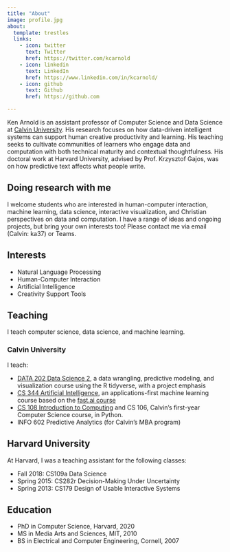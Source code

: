 ```yaml
---
title: "About"
image: profile.jpg
about:
  template: trestles
  links:
    - icon: twitter
      text: Twitter
      href: https://twitter.com/kcarnold
    - icon: linkedin
      text: LinkedIn
      href: https://www.linkedin.com/in/kcarnold/
    - icon: github
      text: Github
      href: https://github.com

---
```



Ken Arnold is an assistant professor of Computer Science and Data Science at
[Calvin University](https://cs.calvin.edu).
His research focuses on how data-driven intelligent systems can support human creative productivity and learning.
His teaching seeks to cultivate communities of learners who engage data and computation with both technical maturity and contextual thoughtfulness.
His doctoral work at Harvard University, advised by Prof. Krzysztof Gajos, was on how predictive text affects what people write.

## Doing research with me

I welcome students who are interested in human-computer interaction, machine learning, data science, interactive visualization, and Christian perspectives on data and computation. I have a range of ideas and ongoing projects, but bring your own interests too! Please contact me via email (Calvin: ka37) or Teams.

## Interests

- Natural Language Processing
- Human-Computer Interaction
- Artificial Intelligence
- Creativity Support Tools

## Teaching

I teach computer science, data science, and machine learning.

### Calvin University

I teach:

- [DATA 202 Data Science 2](https://cs.calvin.edu/courses/data/202/), a data wrangling, predictive modeling, and visualization course using the R tidyverse, with a project emphasis
- [CS 344 Artificial Intelligence](https://cs.calvin.edu/courses/cs/344/), an applications-first machine learning course based on the [fast.ai course](https://course.fast.ai/)
- [CS 108 Introduction to Computing](https://cs.calvin.edu/courses/cs/108/) and CS 106, Calvin's first-year Computer Science course, in Python.
- INFO 602 Predictive Analytics (for Calvin's MBA program)

## Harvard University

At Harvard, I was a teaching assistant for the following classes:

* Fall 2018: CS109a Data Science
* Spring 2015: CS282r Decision-Making Under Uncertainty
* Spring 2013: CS179 Design of Usable Interactive Systems

## Education

- PhD in Computer Science, Harvard, 2020
- MS in Media Arts and Sciences, MIT, 2010
- BS in Electrical and Computer Engineering, Cornell, 2007
